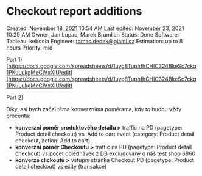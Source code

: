 # Checkout report additions

Created: November 18, 2021 10:54 AM
Last edited: November 23, 2021 10:29 AM
Owner: Jan Lupac, Marek Brumlich
Status: Done
Software: Tableau, keboola
Engineer: tomas.dedek@glami.cz
Estimation: up to 8 hours
Priority: mid

Part 1) [https://docs.google.com/spreadsheets/d/1uyg8TuphfhCHlC324BkeSc7ckq1PKuLukgMeCIVxXIU/edit](https://docs.google.com/spreadsheets/d/1uyg8TuphfhCHlC324BkeSc7ckq1PKuLukgMeCIVxXIU/edit)

Part 2)

Díky, asi bych začal těma konverzníma poměrama, kdy to budou vždy procenta:

- **konverzní poměr produktového detailu >** traffic na PD (pagetype: Product detail checkout) vs. Add to cart event (category: Product detail checkout, action: Add to cart)
- **konverzní poměr Checkoutu >** traffic na PD (pagetype: Product detail checkout) vs počet objednávek z DB excludovaný o náš test shop 6960
- **konverze clickoutů >** vstupní stránka Checkout PD (pagetype: Product detail checkout) vs exity (transakce)